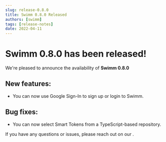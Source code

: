 ```yaml
---
slug: release-0.8.0
title: Swimm 0.8.0 Released
authors: [swimm] 
tags: [release-notes]
date: 2022-04-11
---
```


# Swimm 0.8.0 has been released!

We're pleased to announce the availability of **Swimm 0.8.0**<SwimmMoji text="release"/>

<SwimmReleaseBlogPost version="0.8.0" />

<SwimmReleaseVideo version="0.8.0" />

## New features:
 - You can now use Google Sign-In to sign up or login to Swimm.

## Bug fixes:
 - You can now select Smart Tokens from a TypeScript-based repository.

If you have any questions or issues, please reach out on our <SwimmLink target="slack" />.

<SwimmReleaseTweet version="0.8.0" />
